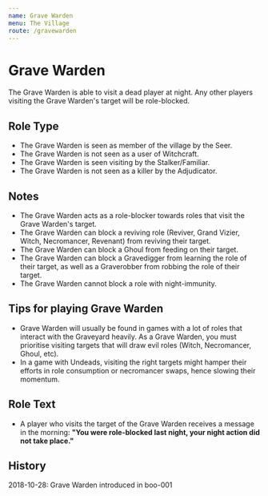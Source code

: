 ```yaml
---
name: Grave Warden
menu: The Village
route: /gravewarden
---
```


# Grave Warden

The Grave Warden is able to visit a dead player at night. Any other
players visiting the Grave Warden's target will be role-blocked.

## Role Type

  - The Grave Warden is seen as member of the village by the Seer.
  - The Grave Warden is not seen as a user of Witchcraft.
  - The Grave Warden is seen visiting by the Stalker/Familiar.
  - The Grave Warden is not seen as a killer by the Adjudicator.

## Notes

  - The Grave Warden acts as a role-blocker towards roles that visit the
    Grave Warden's target.
  - The Grave Warden can block a reviving role (Reviver, Grand Vizier,
    Witch, Necromancer, Revenant) from reviving their target.
  - The Grave Warden can block a Ghoul from feeding on their target.
  - The Grave Warden can block a Gravedigger from learning the role of
    their target, as well as a Graverobber from robbing the role of
    their target.
  - The Grave Warden cannot block a role with night-immunity.

## Tips for playing Grave Warden

  - Grave Warden will usually be found in games with a lot of roles that
    interact with the Graveyard heavily. As a Grave Warden, you must
    prioritise visiting targets that will draw evil roles (Witch,
    Necromancer, Ghoul, etc).
  - In a game with Undeads, visiting the right targets might hamper
    their efforts in role consumption or necromancer swaps, hence
    slowing their momentum.

## Role Text

  - A player who visits the target of the Grave Warden receives a
    message in the morning: **"You were role-blocked last night, your
    night action did not take place."**

## History

2018-10-28: Grave Warden introduced in boo-001
